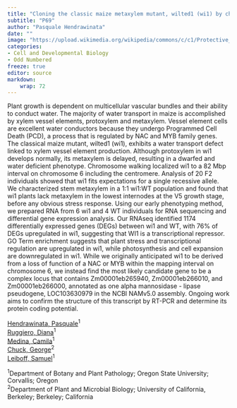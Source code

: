```yaml
---
title: "Cloning the classic maize metaxylem mutant, wilted1 (wi1) by chromosome walking and RNA sequencing"
subtitle: "P69"
author: "Pasquale Hendrawinata"
date: ""
image: "https://upload.wikimedia.org/wikipedia/commons/c/c1/Protective_Coleoptile_Tip_in_Zea_Mays_Embryo_%2847691344541%29.jpg"
categories: 
- Cell and Developmental Biology
- Odd Numbered
freeze: true
editor: source
markdown: 
    wrap: 72
---
```


Plant growth is dependent on multicellular vascular bundles and their ability to conduct water. The majority of water transport in maize is accomplished by xylem vessel elements, protoxylem and metaxylem. Vessel element cells are excellent water conductors because they undergo Programmed Cell Death (PCD), a process that is regulated by NAC and MYB family genes. The classical maize mutant, wilted1 (wi1), exhibits a water transport defect linked to xylem vessel element production. Although protoxylem in wi1 develops normally, its metaxylem is delayed, resulting in a dwarfed and water deficient phenotype. Chromosome walking localized wi1 to a 82 Mbp interval on chromosome 6 including the centromere. Analysis of 20 F2 individuals showed that wi1 fits expectations for a single recessive allele. We characterized stem metaxylem in a 1:1 wi1:WT population and found that wi1 plants lack metaxylem in the lowest internodes at the V5 growth stage, before any obvious stress response. Using our early phenotyping method, we prepared RNA from 6 wi1 and 4 WT individuals for RNA sequencing and differential gene expression analysis. Our RNAseq identified 1174 differentially expressed genes (DEGs) between wi1 and WT, with 76% of DEGs upregulated in wi1, suggesting that WI1 is a transcriptional repressor. GO Term enrichment suggests that plant stress and transcriptional regulation are upregulated in wi1, while photosynthesis and cell expansion are downregulated in wi1. While we originally anticipated wi1 to be derived from a loss of function of a NAC or MYB within the mapping interval on chromosome 6, we instead find the most likely candidate gene to be a complex locus that contains Zm00001eb265940, Zm00001eb266010, and Zm00001eb266000, annotated as one alpha mannosidase - lipase pseudogene, LOC103630979 in the NCBI NAMv5.0 assembly. Ongoing work aims to confirm the structure of this transcript by RT-PCR and determine its protein coding potential.

<a href='mailto:hendrawp@oregonstate.edu'>Hendrawinata, Pasquale</a><sup>1</sup><br><a href='mailto:ruggiedi@oregonstate.edu'>Ruggiero, Diana</a><sup>1</sup><br><a href='mailto:medinamm@oregonstate.edu'>Medina, Camila</a><sup>1</sup><br><a href='mailto:georgechuck@berkeley.edu'>Chuck, George</a><sup>2</sup><br><a href='mailto:leiboffs@oregonstate.edu'>Leiboff, Samuel</a><sup>1</sup><br>

<sup>1</sup>Department of Botany and Plant Pathology; Oregon State University; Corvallis; Oregon<br><sup>2</sup>Department of Plant and Microbial Biology; University of California, Berkeley; Berkeley; California<br>
